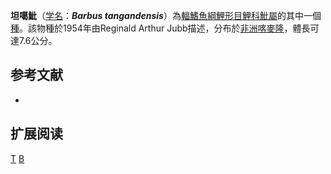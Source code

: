 {{Speciesbox 
| taxon = Barbus tangandensis
| status = NE
| status_system = IUCN3.1
| authority = [[Jubb|Jubb]], 1954
| synonyms =  
}}

'''坦噶魮'''（[[学名|学名]]：'''''Barbus tangandensis'''''）為[[輻鰭魚綱|輻鰭魚綱]][[鯉形目|鯉形目]][[鯉科|鯉科]][[魮屬|魮屬]]的其中一個[[種|種]]。該物種於1954年由Reginald Arthur Jubb描述，分布於[[非洲|非洲]][[喀麥隆|喀麥隆]]，體長可達7.6公分。

== 参考文献 ==
*{{FishBase_species|genus=Barbus|species=tangandensis|year=2011|month=12}}

== 扩展阅读 ==
{{refbegin}}
{{wikispecies-inline|Barbus taeniurus|坦噶魮}}
{{refend}}
{{Taxonbar|from=Q1099185}}

[[Category:魮屬|T]]
[[Category:1954年描述的魚類|B]]

{{魚類小作品}}